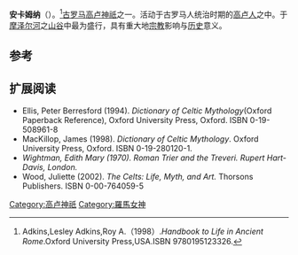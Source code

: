 {{expand|time=2013-10-18T11:51:51+00:00}}
{{Infobox deity|type=irish
| image =Ancamna MarsSmertrius HistMusPfalz 3477.jpg
| caption =安卡姆纳的相关文物
| name =安卡姆纳
| consort = [[勒努斯|勒努斯]]

}}
'''安卡姆纳'''（{{lang-en|Ancamna}}）。<ref>Adkins,Lesley Adkins,Roy A.（1998）.''Handbook to Life in Ancient Rome''.Oxford University Press,USA.ISBN 9780195123326.</ref>[[古罗马|古罗马]][[高卢|高卢]][[神祇|神祇]]之一。活动于古罗马人统治时期的[[高卢人|高卢人]]之中。于[[摩泽尔河|摩泽尔河]]之[[山谷|山谷]]中最为盛行，具有重大地[[宗教|宗教]]影响与[[历史|历史]]意义。

== 参考 ==
{{reflist}}

== 扩展阅读 ==
*Ellis, Peter Berresford (1994). ''Dictionary of Celtic Mythology''(Oxford Paperback Reference), Oxford University Press, Oxford. ISBN 0-19-508961-8
*MacKillop, James (1998). ''Dictionary of Celtic Mythology''. Oxford University Press, Oxford. ISBN 0-19-280120-1.
*<cite id=Wightman>Wightman, Edith Mary (1970). ''Roman Trier and the Treveri.'' Rupert Hart-Davis, London.</cite>
*Wood, Juliette (2002). ''The Celts: Life, Myth, and Art.'' Thorsons Publishers. ISBN 0-00-764059-5

{{Gaulish-Brythonic mythology}}

[[Category:高卢神祇|Category:高卢神祇]]
[[Category:羅馬女神|Category:羅馬女神]]